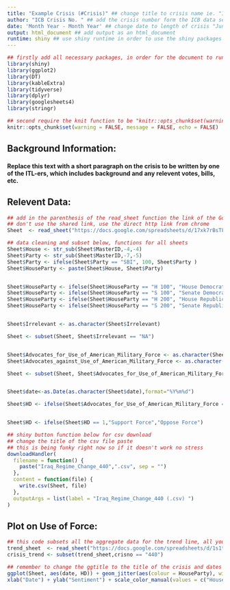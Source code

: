 ```yaml
---
title: "Example Crisis (#Crisis)" ## change title to crisis name ie. "Iraq Regime Change Crisis (440)"
author: "ICB Crisis No. " ## add the crisis number form the ICB data set "ICB Crisis No. 440"
date: 'Month Year - Month Year' ## change date to length of crisis "June 2002 - May 2003"
output: html_document ## add output as an html_document
runtime: shiny ## use shiny runtime in order to use the shiny packages for applications
---
```


```r
## firstly add all necessary packages, in order for the document to run, the packages must be first installed via the console unless you already have them in your RStudio, use "install_packages" as the command in the console
library(shiny)
library(ggplot2)
library(DT)
library(kableExtra)
library(tidyverse)
library(dplyr)
library(googlesheets4)
library(stringr)

## second require the knit function to be "knitr::opts_chunk$set(warning = FALSE, message = FALSE, echo = FALSE)" in order for all output to go from Rmarkdown to HTML
knitr::opts_chunk$set(warning = FALSE, message = FALSE, echo = FALSE)
```

## Background Information:
#### Replace this text with a short paragraph on the crisis to be written by one of the ITL-ers, which includes background and any relevent votes, bills, etc. 

## Relevent Data:
```r
## add in the parenthesis of the read_sheet function the link of the Google sheet
## don't use the shared link, use the direct http link from chrome
Sheet  <- read_sheet("https://docs.google.com/spreadsheets/d/17xk7rBsTFC41Q4GZ5gJBz8f8f2NEdMCUnkVcJCCyNkw/edit#gid=1276040235")

## data cleaning and subset below, functions for all sheets
Sheet$House <- str_sub(Sheet$MasterID,-4,-4)
Sheet$Party <- str_sub(Sheet$MasterID,-7,-5)
Sheet$Party <- ifelse(Sheet$Party == "SBI", 100, Sheet$Party )
Sheet$HouseParty <- paste(Sheet$House, Sheet$Party)


Sheet$HouseParty <- ifelse(Sheet$HouseParty == "H 100", "House Democrat", Sheet$HouseParty)
Sheet$HouseParty <- ifelse(Sheet$HouseParty == "S 100", "Senate Democrat", Sheet$HouseParty)
Sheet$HouseParty <- ifelse(Sheet$HouseParty == "H 200", "House Republican", Sheet$HouseParty)
Sheet$HouseParty <- ifelse(Sheet$HouseParty == "S 200", "Senate Republican", Sheet$HouseParty)


Sheet$Irrelevant <- as.character(Sheet$Irrelevant)

Sheet <- subset(Sheet, Sheet$Irrelevant == "NA")


Sheet$Advocates_for_Use_of_American_Military_Force <- as.character(Sheet$Advocates_for_Use_of_American_Military_Force)
Sheet$Advocates_against_Use_of_American_Military_Force <- as.character(Sheet$Advocates_against_Use_of_American_Military_Force)

Sheet <- subset(Sheet, Sheet$Advocates_for_Use_of_American_Military_Force == 1 | Sheet$Advocates_against_Use_of_American_Military_Force == 1)


Sheet$date<-as.Date(as.character(Sheet$date),format="%Y%m%d")

Sheet$HD <- ifelse(Sheet$Advocates_for_Use_of_American_Military_Force == "NA",0,1)


Sheet$HD <- ifelse(Sheet$HD == 1,"Support Force","Oppose Force")

## shiny button function below for csv download
## change the title of the csv file paste 
## this is being funky right now so if it doesn't work no stress
downloadHandler(
  filename = function() { 
    paste("Iraq_Regime_Change_440",".csv", sep = "")
  }, 
  content = function(file) {
    write.csv(Sheet, file)
  },
  outputArgs = list(label = "Iraq_Regime_Change_440 (.csv) ")
)

```

## Plot on Use of Force:
```r
## this code subsets all the aggregate data for the trend line, all you have to do to retrieve the trend line for your crisis is change the crisno == "440" value to whatever crisis number the new crisis has
trend_sheet  <- read_sheet("https://docs.google.com/spreadsheets/d/1s1tsOtG2CcIrLPN7RxT-QRY7vNiYFy8SMA3tbGk_PpI/edit#gid=1633578064")
crisis_trend <- subset(trend_sheet,crisno == "440")

## remember to change the ggtitle to the title of the crisis and dates
ggplot(Sheet, aes(date, HD)) + geom_jitter(aes(colour = HouseParty), width = 2, height = 0.3, size = 3, alpha = .6)  + ggtitle("Iraq 2002-03") +  
xlab("Date") + ylab("Sentiment") + scale_color_manual(values = c("House Democrat" = "dodgerblue2", "House Republican"="red","Senate Democrat" = "dark blue", "Senate Republican" = "firebrick4")) + geom_line(data=crisis_trend, aes(x= as.Date(speech_cutoff_date), y = avg_agg_support))


```
